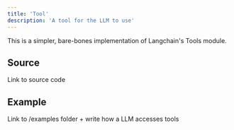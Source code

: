 ```yaml
---
title: 'Tool'
description: 'A tool for the LLM to use'
---
```

This is a simpler, bare-bones implementation of Langchain's Tools module.

## Source
Link to source code



## Example
Link to /examples folder + write how a LLM accesses tools
